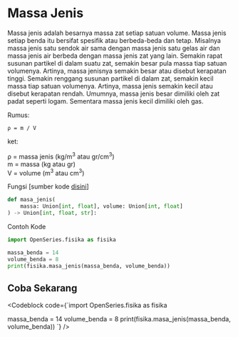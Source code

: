 
# Massa Jenis

Massa jenis adalah besarnya massa zat setiap satuan volume. Massa jenis setiap benda itu bersifat spesifik atau berbeda-beda dan tetap. 
Misalnya massa jenis satu sendok air sama dengan massa jenis satu gelas air dan massa jenis air berbeda dengan massa jenis zat yang lain. Semakin rapat susunan partikel di dalam suatu zat, semakin besar pula massa tiap satuan volumenya. 
Artinya, massa jenisnya semakin besar atau disebut kerapatan tinggi. Semakin renggang susunan partikel di dalam zat, semakin kecil massa tiap satuan volumenya. Artinya, massa jenis semakin kecil atau disebut kerapatan rendah. Umumnya, massa jenis besar dimiliki oleh zat padat seperti logam. Sementara massa jenis kecil dimiliki oleh gas.

Rumus:

```
ρ = m / V
```
ket:

ρ = massa jenis (kg/m<sup>3</sup> atau gr/cm<sup>3</sup>) <br>
m = massa (kg atau gr) <br>
V = volume (m<sup>3</sup> atau cm<sup>3</sup>)

Fungsi [sumber kode [disini](https://github.com/bellshade/OpenSeries/blob/main/OpenSeries/fisika.py#L94)]

```python
def masa_jenis(
    massa: Union[int, float], volume: Union[int, float]
) -> Union[int, float, str]:
```

Contoh Kode

```python
import OpenSeries.fisika as fisika

massa_benda = 14
volume_benda = 8
print(fisika.masa_jenis(massa_benda, volume_benda))
```

## Coba Sekarang

<Codeblock code={`import OpenSeries.fisika as fisika

massa_benda = 14
volume_benda = 8
print(fisika.masa_jenis(massa_benda, volume_benda))
`} />
